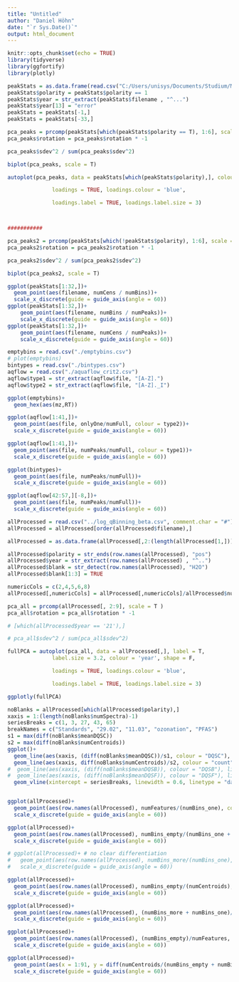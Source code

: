 ```yaml
---
title: "Untitled"
author: "Daniel Höhn"
date: "`r Sys.Date()`"
output: html_document
---
```


```r
knitr::opts_chunk$set(echo = TRUE)
library(tidyverse)
library(ggfortify)
library(plotly)
```

```r
peakStats = as.data.frame(read.csv("C:/Users/unisys/Documents/Studium/Messdaten/scores_19.08.csv"))
peakStats$polarity = peakStats$polarity == 1
peakStats$year = str_extract(peakStats$filename , "^...")
peakStats$year[13] = "error"
peakStats = peakStats[-1,]
peakStats = peakStats[-33,]

```

```r
pca_peaks = prcomp(peakStats[which(peakStats$polarity == T), 1:6], scale = T)
pca_peaks$rotation = pca_peaks$rotation * -1

pca_peaks$sdev^2 / sum(pca_peaks$sdev^2)

biplot(pca_peaks, scale = T)

autoplot(pca_peaks, data = peakStats[which(peakStats$polarity),], colour = 'year',

              loadings = TRUE, loadings.colour = 'blue',

              loadings.label = TRUE, loadings.label.size = 3) 



###########

pca_peaks2 = prcomp(peakStats[which(!peakStats$polarity), 1:6], scale = T)
pca_peaks2$rotation = pca_peaks2$rotation * -1

pca_peaks2$sdev^2 / sum(pca_peaks2$sdev^2)

biplot(pca_peaks2, scale = T)
```
```r
ggplot(peakStats[1:32,])+
  geom_point(aes(filename, numCens / numBins))+
  scale_x_discrete(guide = guide_axis(angle = 60))
ggplot(peakStats[1:32,])+
    geom_point(aes(filename, numBins / numPeaks))+
    scale_x_discrete(guide = guide_axis(angle = 60))
ggplot(peakStats[1:32,])+
    geom_point(aes(filename, numCens / numPeaks))+
    scale_x_discrete(guide = guide_axis(angle = 60))
```

```r
emptybins = read.csv("./emptybins.csv")
# plot(emptybins)
bintypes = read.csv("./bintypes.csv")
aqflow = read.csv("./aquaflow_crit2.csv")
aqflow$type1 = str_extract(aqflow$file, "[A-Z].")
aqflow$type2 = str_extract(aqflow$file, "[A-Z]._I")

ggplot(emptybins)+
  geom_hex(aes(mz,RT))

ggplot(aqflow[1:41,])+
  geom_point(aes(file, onlyOne/numFull, colour = type2))+
  scale_x_discrete(guide = guide_axis(angle = 60))

ggplot(aqflow[1:41,])+
  geom_point(aes(file, numPeaks/numFull, colour = type1))+
  scale_x_discrete(guide = guide_axis(angle = 60))

ggplot(bintypes)+
  geom_point(aes(file, numPeaks/numFull))+
  scale_x_discrete(guide = guide_axis(angle = 60))

ggplot(aqflow[42:57,][-8,])+
  geom_point(aes(file, numPeaks/numFull))+
  scale_x_discrete(guide = guide_axis(angle = 60))
```

```r
allProcessed = read.csv("../log_qBinning_beta.csv", comment.char = "#")
allProcessed = allProcessed[order(allProcessed$filename),]

allProcessed = as.data.frame(allProcessed[,2:(length(allProcessed[1,]))], row.names = allProcessed[,1])

allProcessed$polarity = str_ends(row.names(allProcessed), "pos")
allProcessed$year = str_extract(row.names(allProcessed) , "^..")
allProcessed$blank = str_detect(row.names(allProcessed), "H2O")
allProcessed$blank[1:3] = TRUE

numericCols = c(2,4,5,6,8)
allProcessed[,numericCols] = allProcessed[,numericCols]/allProcessed$numSpectra

pca_all = prcomp(allProcessed[, 2:9], scale = T )
pca_all$rotation = pca_all$rotation * -1

# [which(allProcessed$year == '21'),]

# pca_all$sdev^2 / sum(pca_all$sdev^2)

fullPCA = autoplot(pca_all, data = allProcessed[,], label = T, 
              label.size = 3.2, colour = 'year', shape = F,

              loadings = TRUE, loadings.colour = 'blue',

              loadings.label = TRUE, loadings.label.size = 3)

ggplotly(fullPCA)

noBlanks = allProcessed[which(allProcessed$polarity),]
xaxis = 1:(length(noBlanks$numSpectra)-1)
seriesBreaks = c(1, 3, 27, 43, 65)
breakNames = c("Standards", "29.02", "11.03", "ozonation", "PFAS")
s1 = max(diff(noBlanks$meanDQSC))
s2 = max(diff(noBlanks$numCentroids))
ggplot()+
  geom_line(aes(xaxis, (diff(noBlanks$meanDQSC))/s1, colour = "DQSC"), linewidth = 1)+
  geom_line(aes(xaxis, diff(noBlanks$numCentroids)/s2, colour = "count"), linewidth = 1)+
#  geom_line(aes(xaxis, (diff(noBlanks$meanDQSB)), colour = "DQSB"), linewidth = 0.8)+
#  geom_line(aes(xaxis, (diff(noBlanks$meanDQSF)), colour = "DQSF"), linewidth = 0.6)+
  geom_vline(xintercept = seriesBreaks, linewidth = 0.6, linetype = "dashed")


ggplot(allProcessed)+
  geom_point(aes(row.names(allProcessed), numFeatures/(numBins_one), colour = year))+
  scale_x_discrete(guide = guide_axis(angle = 60))

ggplot(allProcessed)+
  geom_point(aes(row.names(allProcessed), numBins_empty/(numBins_one + numBins_more), colour = year))+
  scale_x_discrete(guide = guide_axis(angle = 60))

# ggplot(allProcessed)+ # no clear differentiation
#   geom_point(aes(row.names(allProcessed), numBins_more/(numBins_one), colour = year))+
#   scale_x_discrete(guide = guide_axis(angle = 60))

ggplot(allProcessed)+
  geom_point(aes(row.names(allProcessed), numBins_empty/(numCentroids), colour = year))+
  scale_x_discrete(guide = guide_axis(angle = 60))

ggplot(allProcessed)+
  geom_point(aes(row.names(allProcessed), (numBins_more + numBins_one)/numFeatures, colour = year))+
  scale_x_discrete(guide = guide_axis(angle = 60))

ggplot(allProcessed)+
  geom_point(aes(row.names(allProcessed), (numBins_empty)/numFeatures, colour = year))+
  scale_x_discrete(guide = guide_axis(angle = 60))

ggplot(allProcessed)+
  geom_point(aes(x = 1:91, y = diff(numCentroids/(numBins_empty + numBins_one + numBins_more)), colour = year))+
  scale_x_discrete(guide = guide_axis(angle = 60))
```

